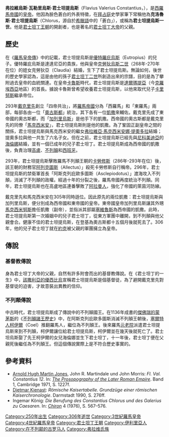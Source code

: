 {{no footnotes|time=2018-07-25T11:05:15+00:00}}
{{Infobox Roman emperor
|name=君士坦提烏斯一世
|title= [[羅馬皇帝|羅馬帝国西部皇帝]]
|full name= 弗拉維烏斯·瓦勒里烏斯·君士坦提烏斯
|image= Const.chlorus01 pushkin.jpg
| birth_date   = 250年3月31日
| birth_place  = 
| death_date   = {{death date and age|306|7|25|250|3|31|df=yes}}
| death_place  = 
| place of burial =  
| reign           = 
| predecessor     = [[伽列里烏斯|伽列里烏斯]]
| successor       = [[君士坦丁一世_(羅馬帝國)|君士坦丁一世]]
|father=[[優特羅庇烏斯|優特羅庇烏斯]]
|mother=[[克勞狄亞|克勞狄亞]]
|consort=[[弗拉維亞·馬克西米安娜·提奧多拉|弗拉維亞·馬克西米安娜·提奧多拉]]<br>[[海倫娜|海倫娜]]
|issue=[[君士坦丁一世_(羅馬帝國)|君士坦丁一世]]
}}
'''弗拉維烏斯·瓦勒里烏斯·君士坦提烏斯'''（Flavius Valerius Constantius，{{bd|250年|3月31日|306年|7月25日|}}），是[[西羅馬帝國|西羅馬帝國]]的[[羅馬皇帝|皇帝]]。他因為臉色蒼白的外表特徵，在[[拜占庭帝國|拜占庭]]史學家筆下常稱他為'''克洛魯斯·君士坦提烏斯'''（Chlorus，源自於[[希臘語|希臘語]]中的「蒼白」），或稱為'''君士坦提烏斯一世'''。他是[[君士坦丁王朝|君士坦丁王朝]]的開創者，也是著名的[[君士坦丁大帝|君士坦丁大帝]]的父親。

== 歷史 ==
在《[[羅馬皇帝傳|羅馬皇帝傳]]》中的記載，君士坦提烏斯是[[優特羅庇烏斯|優特羅庇烏斯]]（Eutropius）的兒子。優特羅庇烏斯是達達尼亞的貴族，他與皇帝[[克勞狄烏斯二世|克勞狄烏斯二世]]（268年-270年在位）的姪女克勞狄亞（Claudia）結婚，生下了君士坦提烏斯。無論如何，後世的歷史學家認為，這是由他的孫子[[君士坦丁二世|君士坦丁二世]]所創造出來的宗譜，目的是為了攀附過去皇帝的血統關連。在皇帝[[卡魯斯|卡魯斯]]時代，君士坦提烏斯是[[達爾瑪提亞|達爾瑪提亞]]（今[[克羅埃西亞|克羅埃西亞]]地區）的首長。據說卡魯斯曾希望收養君士坦提烏斯，以他來取代兒子[[卡里努斯|卡里努斯]]繼承帝位。

293年[[戴克里先|戴克里先]]創立「四帝共治」，將[[羅馬帝國|羅馬帝國]]分為「西羅馬」和「東羅馬」兩部，每部各由一位「[[奧古斯都_(稱號)|奧古斯都]]」統治，其下各有一位[[凱撒_(頭銜)|凱撒]]來輔佐。戴克里先成了東帝國的奧古斯都，而「[[加列里烏斯|加列里烏斯]]」是他手下的凱撒。西帝國的奧古斯都是戴克里先的同僚「[[馬克西米安|馬克西米安]]」，君士坦提烏斯則是他的凱撒。為了鞏固正副皇帝之間的關係，君士坦提烏斯與馬克西米安的繼女[[弗拉維亞·馬克西米安娜·提奧多拉|弗拉維亞·馬克西米安娜·提奧多拉]]結婚；提奧多拉與他一共生了六名子女。但在之前，君士坦提烏斯已經先與[[尼科美迪亞|尼科美迪亞]]的[[海倫娜|海倫娜]]結婚，並有一個已成年的兒子君士坦丁。君士坦提烏斯成為西帝國的凱撒後，負責治理[[高盧|高盧]]、[[不列顛|不列顛]]和[[西班牙行省|西班牙]]。

293年，君士坦提烏斯擊敗羅馬不列顛王朝的[[卡勞修斯|卡勞修斯]]（286年-293年在位）後，該王朝的財務官[[阿列克圖斯|阿列克圖斯]]（Allectus）」殺死卡勞修斯自行稱帝。296年，君士坦提烏斯的禁衛軍首長「阿斯克列庇歐多圖斯（Asclepiodotus）」渡海攻入不列顛，消滅了不列顛的政權。經過十年的分裂之後，羅馬帝國再度統治不列顛。同年，君士坦提烏斯也在高盧地區連番擊敗了[[阿拉曼人|阿拉曼人]]，強化了帝國的萊茵河防線。

戴克里先和馬克西米安在305年同時遜位。因此原先的兩位凱撒：君士坦提烏斯與加列里烏斯，便分別成為西帝國和東帝國的皇帝。東帝國皇帝加列里烏斯讓其外甥[[馬克西米努斯|馬克西米努斯]]擔任凱撒（副帝），並指派其部屬[[弗拉維烏斯·瓦勒里烏斯·塞維魯斯|塞維魯斯]]為西帝國的凱撒。此時，君士坦提烏斯第一次婚姻中的兒子君士坦丁，從東方軍團中離開，到不列顛與他父親會合。健康不佳的君士坦提烏斯，在登基為奧古斯都十五個月後就死去了。306年，他的兒子君士坦丁就在[[約克|約克]]被父親的軍團擁立為皇帝。

== 傳說 ==
=== 基督教傳說 ===
身為君士坦丁大帝的父親，自然有許多附會而出的基督教傳說。在《君士坦丁的一生》中，[[該撒利亞的優西比烏|該撒利亞的優西比烏]]宣稱君士坦提烏斯是個基督徒，為了避開戴克里先對基督徒的迫害，才故意裝出異教的信仰。

=== 不列顛傳說 ===
中古時代，君士坦提烏斯成了傳說中的不列顛國王。在1136年成書的[[傑佛瑞的蒙茅斯|傑佛瑞的蒙茅斯]]的《[[不列顛諸王歷史|不列顛諸王歷史]]》中，在阿斯克列庇歐多圖斯消滅不列顛王朝後，[[塞爾特人|塞爾特人]][[柯伊爾|柯伊爾]]（Coel）推翻羅馬人，繼位為不列顛王。後來羅馬[[元老院|元老院]]派遣君士坦提烏斯來到不列顛，柯伊爾讓位給君士坦提烏斯，柯伊爾並在幾天後就死亡了。君士坦烏斯娶了先王柯伊爾的女兒海倫娜並生下君士坦丁，十一年後，君士坦丁便在父親死後繼任為不列顛王。但這個傳說實際上是不符合歷史事實的。

== 參考資料 ==
{{Commons|君士坦提烏斯一世}}
* [[Arnold_Hugh_Martin_Jones|Arnold Hugh Martin Jones]], John R. Martindale und John Morris: ''Fl. Val. Constantius 12''. In: ''[[The_Prosopography_of_the_Later_Roman_Empire|The Prosopography of the Later Roman Empire]]''. Band 1, Cambridge 1971, S. 1227f. {{en}}
* [[Dietmar_Kienast|Dietmar Kienast]]: ''Römische Kaisertabelle. Grundzüge einer römischen Kaiserchronologie''. Darmstadt 1990, S. 276ff. {{de}}
* Ingemar König: ''Die Berufung des Constantius Chlorus und des Galerius zu Caesaren''. In: ''[[Chiron_(Zeitschrift)|Chiron]]'' 4 (1976), S. 567–576. {{de}}

{{罗马帝国皇帝| 本人=君士坦提乌斯一世 | 时间 = 305-306| 之前=[[戴克里先|戴克里先]]和[[马克西米安|马克西米安]] | 之后= [[伽列里乌斯|伽列里乌斯]]，[[塞维鲁二世|塞维鲁二世]]和[[君士坦丁大帝|君士坦丁一世]] | 同时= [[伽列里乌斯|伽列里乌斯]](305-311) }}

{{Authority control}}
[[Category:250年出生|Category:250年出生]]
[[Category:306年逝世|Category:306年逝世]]
[[Category:3世紀羅馬皇帝|Category:3世紀羅馬皇帝]]
[[Category:4世紀羅馬皇帝|Category:4世紀羅馬皇帝]]
[[Category:君士坦丁王朝|Category:君士坦丁王朝]]
[[Category:伊利里亞人|Category:伊利里亞人]]
[[Category:在不列颠的古罗马人|Category:在不列颠的古罗马人]]
[[Category:弗拉维氏族|Category:弗拉维氏族]]